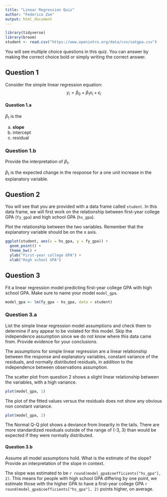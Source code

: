 ```yaml
---
title: "Linear Regression Quiz"
author: "Federica Zoe"
output: html_document
---
```


```r
library(tidyverse)
library(broom)
student <- read.csv("https://www.openintro.org/data/csv/satgpa.csv")
```

You will see multiple choice questions in this quiz. You can answer by making the correct choice bold or simply writing the correct answer.

## Question 1

Consider the simple linear regression equation:
$$y_i = \beta_0 + \beta_1 x_i + \epsilon_i$$

#### Question 1.a

$\beta_1$ is the

a. **slope**  
b. intercept  
c. residual

### Question 1.b 

Provide the interpretation of $\beta_1$.

$\beta_1$ is the expected change in the response for a one unit increase in the explanatory variable.

## Question 2

You will see that you are provided with a data frame called `student`. In this data frame, we will first work on the relationship between first-year college GPA (`fy_gpa`) and high school GPA (`hs_gpa`).

Plot the relationship between the two variables. Remember that the explanatory variable should be on the x axis.

```r
ggplot(student, aes(x = hs_gpa, y = fy_gpa)) +
  geom_point() +
  theme_bw() +
  ylab("First-year college GPA") +
  xlab("High school GPA")
```

## Question 3

Fit a linear regression model predicting first-year college GPA with high school GPA.  Make sure to name your model `model_gpa`.  

```r
model_gpa <- lm(fy_gpa ~ hs_gpa, data = student)
```

### Question 3.a  

List the simple linear regression model assumptions and check them to determine if any appear to be violated for this model. Skip the independence assumption since we do not know where this data came from. Provide evidence for your conclusions.

The assumptions for simple linear regression are a linear relationship between the response and explanatory variables, constant variance of the residuals, and normally distributed residuals, in addition to the independence between observations assumption. 

The scatter plot from question 2 shows a slight linear relationship between the variables, with a high variance. 

```r
plot(model_gpa, 1)
```

The plot of the fitted values versus the residuals does not show any obvious non constant variance. 

```r
plot(model_gpa, 2)
```

The Normal Q-Q plot shows a deviance from linearity in the tails. There are more standardized residuals outside of the range of (-3, 3) than would be expected if they were normally distributed.

#### Question 3.b

Assume all model assumptions hold. What is the estimate of the slope? Provide an interpretation of the slope in context.  

The slope was estimated to be `r round(model_gpa$coefficients["hs_gpa"], 2)`. This means for people with high school GPA differing by one point, we estimate those with the higher GPA to have a first-year college GPA `r round(model_gpa$coefficients["hs_gpa"], 2)` points higher, on average.
